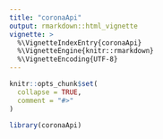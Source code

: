 ```yaml
---
title: "coronaApi"
output: rmarkdown::html_vignette
vignette: >
  %\VignetteIndexEntry{coronaApi}
  %\VignetteEngine{knitr::rmarkdown}
  %\VignetteEncoding{UTF-8}
---
```


```r
knitr::opts_chunk$set(
  collapse = TRUE,
  comment = "#>"
)
```

```r
library(coronaApi)
```
